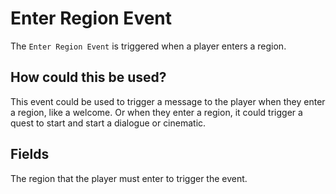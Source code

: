 
# Enter Region Event

The `Enter Region Event` is triggered when a player enters a region.

## How could this be used?

This event could be used to trigger a message to the player when they enter a region, like a welcome.
Or when they enter a region, it could trigger a quest to start and start a dialogue or cinematic.

## Fields

<EventsField />

<EntryField name="Region" required>
    The region that the player must enter to trigger the event.
</EntryField>
